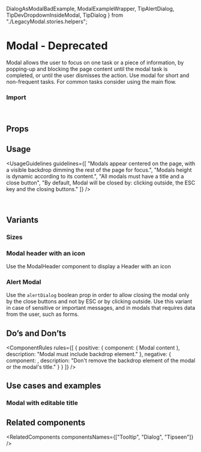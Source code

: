   DialogAsModalBadExample,
  ModalExampleWrapper,
  TipAlertDialog,
  TipDevDropdownInsideModal,
  TipDialog
} from "./LegacyModal.stories.helpers";

<Meta of={ModalStories} />

# Modal - Deprecated

<DeprecatedWarning alternativeName="Modal" alternativeLink="/?path=/docs/components-modal-new" />

Modal allows the user to focus on one task or a piece of information, by popping-up and blocking the page content until the modal task is completed, or until the user dismisses the action.
Use modal for short and non-frequent tasks. For common tasks consider using the main flow.

<Canvas of={ModalStories.Overview} />

### Import

```js
import { Modal, ModalHeader, ModalContent, ModalFooter, ModalFooterButtons } from "@vibe/core";
```

## Props

<PropsTable />

## Usage

<UsageGuidelines
  guidelines={[
    "Modals appear centered on the page, with a visible backdrop dimming the rest of the page for focus.",
    "Modals height is dynamic according to its content.",
    "All modals must have a title and a close button",
    "By default, Modal will be closed by: clicking outside, the ESC key and the closing buttons."
  ]}
/>

<TipAlertDialog />
<br />
<TipDialog />

## Variants

### Sizes

<Canvas of={ModalStories.Sizes} />

### Modal header with an icon

Use the ModalHeader component to display a Header with an icon

<Canvas of={ModalStories.ModalWithIcon} />

### Alert Modal

Use the <code>alertDialog</code> boolean prop in order to allow closing the modal only by the close buttons and not by ESC or by
clicking outside. Use this variant in case of sensitive or important messages, and in modals that requires data from the user, such as forms.

<Canvas of={ModalStories.AlertModal} />

## Do’s and Don’ts

<ComponentRules
  rules={[
    {
      positive: {
        component: (
          <ModalExampleWrapper bestPractice modalTitle="Modal title" buttonTitle="Click here">
            Modal content
          </ModalExampleWrapper>
        ),
        description: "Modal must include backdrop element."
      },
      negative: {
        component: <DialogAsModalBadExample />,
        description: "Don't remove the backdrop element of the modal or the modal's title."
      }
    }
  ]}
/>

<TipDevDropdownInsideModal />

## Use cases and examples

### Modal with editable title

<Canvas of={ModalStories.ModalWithEditableTitle} />

## Related components

<RelatedComponents componentsNames={["Tooltip", "Dialog", "Tipseen"]} />
